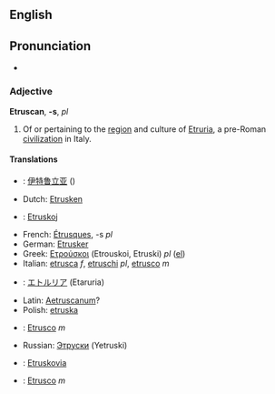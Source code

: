 ==English==
==Pronunciation==
*{{AHD|/ĭ-trŭs'kən/}}

===Adjective===
'''Etruscan''', '''-s''', ''pl''
#Of or pertaining to the [[region]] and culture of [[Etruria]], a pre-Roman [[civilization]] in Italy.
==== Translations ====
*{{zh}}: [[伊特鲁立亚]] ()
*Dutch: [[Etrusken]]
*{{eo}}: [[Etruskoj]]
*French: [[Étrusques]], -s ''pl''
*German: [[Etrusker]]
*Greek: [[Ετρούσκοι]] (Etrouskoi, Etruski) ''pl'' ([[:el:Ετρούσκοι|el]])
*Italian: [[etrusca]] ''f'', [[etruschi]] ''pl'', [[etrusco]] ''m''
*{{ja}}: [[エトルリア]] (Etaruria)
*Latin: [[Aetruscanum]]?
*Polish: [[etruska]]
*{{pt}}: [[Etrusco]] ''m''
*Russian: [[Этруски]] (Yetruski)
*{{sk}}: [[Etruskovia]]
*{{es}}: [[Etrusco]] ''m''

{{Wikipedia}}